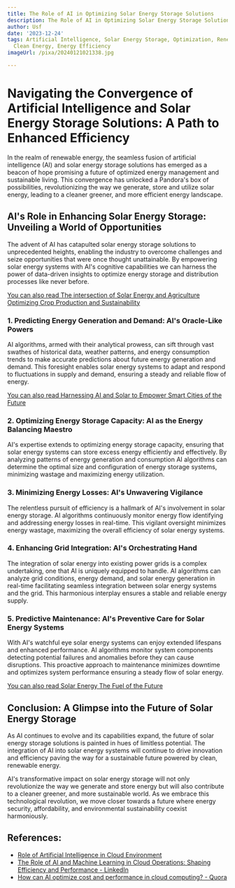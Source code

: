 ```yaml
---
title: The Role of AI in Optimizing Solar Energy Storage Solutions
description: The Role of AI in Optimizing Solar Energy Storage Solutions
author: Usf
date: '2023-12-24'
tags: Artificial Intelligence, Solar Energy Storage, Optimization, Renewable Energy,
  Clean Energy, Energy Efficiency
imageUrl: /pixa/20240121021338.jpg

---
```

# Navigating the Convergence of Artificial  Intelligence and Solar Energy Storage Solutions: A  Path to  Enhanced Efficiency

In the realm of renewable energy, the seamless fusion of  artificial intelligence (AI) and solar energy storage solutions has emerged  as a beacon of hope promising a future of optimized energy management and sustainable living. This convergence  has unlocked  a Pandora's box of possibilities, revolutionizing the way we generate, store and utilize solar  energy, leading to a cleaner  greener,  and more efficient energy landscape.

##  AI's Role in Enhancing Solar Energy Storage: Unveiling a World of Opportunities

The  advent of AI has catapulted solar energy storage solutions  to unprecedented heights, enabling the industry to overcome challenges and seize opportunities that  were once thought unattainable. By empowering solar energy systems with AI's cognitive  capabilities we can  harness the power of data-driven insights to optimize energy storage and distribution processes like never before.

[You can also read The intersection of Solar Energy and Agriculture Optimizing Crop Production and Sustainability](The%20intersection%20of%20Solar%20Energy%20and%20Agriculture%20Optimizing%20Crop%20Production%20and%20Sustainability)


### 1. Predicting Energy Generation and Demand: AI's Oracle-Like Powers

AI algorithms, armed with their analytical prowess, can sift through vast swathes of historical  data, weather patterns, and energy consumption trends to make accurate predictions about future energy generation and demand. This foresight enables solar energy systems to adapt and respond to fluctuations in supply and demand, ensuring a steady and reliable flow of energy.

[You can also read  Harnessing AI and Solar to Empower Smart  Cities of the  Future](Harnessing%20AI%20and%20Solar%20to%20Empower%20Smart%20Cities%20of%20the%20Future)


### 2. Optimizing Energy Storage Capacity: AI as the Energy  Balancing Maestro

AI's  expertise extends to optimizing energy storage capacity,  ensuring that solar energy systems can store excess energy efficiently and effectively.  By analyzing patterns of energy generation and  consumption AI algorithms can determine the optimal  size and configuration of  energy storage systems, minimizing wastage  and maximizing energy utilization.

### 3. Minimizing Energy Losses: AI's Unwavering Vigilance

The relentless pursuit of efficiency is a hallmark of AI's involvement in  solar energy storage. AI algorithms continuously monitor energy flow identifying and addressing energy losses in real-time.  This vigilant oversight  minimizes energy wastage, maximizing the overall efficiency of  solar energy systems.

### 4. Enhancing Grid Integration: AI's Orchestrating Hand

The integration of solar energy into existing power grids is a complex undertaking,  one that AI is uniquely equipped to handle.  AI algorithms can analyze grid conditions, energy  demand, and solar  energy generation in real-time facilitating seamless  integration between solar energy systems and the grid. This harmonious interplay ensures a stable and reliable energy supply.

### 5. Predictive Maintenance: AI's  Preventive Care for Solar  Energy Systems

With AI's  watchful eye solar energy systems can  enjoy extended lifespans and enhanced performance. AI algorithms  monitor system components detecting potential failures and anomalies  before they can cause disruptions. This proactive approach to maintenance minimizes downtime and optimizes system  performance ensuring a steady  flow of solar energy.

[You can also read Solar Energy The Fuel of the Future](Solar%20Energy%20The%20Fuel%20of%20the%20Future)


## Conclusion: A  Glimpse into the Future of Solar Energy  Storage

As AI continues to evolve and  its capabilities expand, the future of solar energy storage solutions is painted in hues of limitless potential. The integration of AI into solar energy systems  will continue to  drive innovation and  efficiency paving the way for a sustainable future powered by clean, renewable energy.

AI's transformative impact on solar energy storage will not only revolutionize the way we  generate and store energy but will also contribute to a  cleaner greener,  and more sustainable world. As we  embrace this technological revolution, we move  closer towards  a future where energy security, affordability, and environmental sustainability coexist harmoniously.

## References:
- [Role of Artificial Intelligence in Cloud Environment](https://cloud.folio3.com/blog/role-of-artificial-intelligence-machine-learning-in-cloud-environment/)
- [The Role of AI and Machine Learning in Cloud Operations: Shaping Efficiency and Performance - LinkedIn](https://www.linkedin.com/pulse/role-ai-machine-learning-cloud-operations-shaping-efficiency-doss)
- [How can AI optimize cost and performance in cloud computing? - Quora](https://www.quora.com/How-can-AI-optimize-cost-and-performance-in-cloud-computing)

